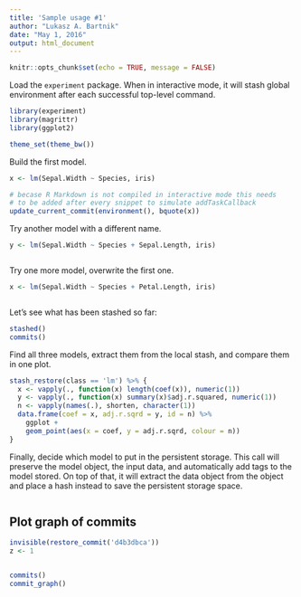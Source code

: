 ```yaml
---
title: 'Sample usage #1'
author: "Lukasz A. Bartnik"
date: "May 1, 2016"
output: html_document
---
```


```r
knitr::opts_chunk$set(echo = TRUE, message = FALSE)
```


Load the `experiment` package. When in interactive mode, it will stash
global environment after each successful top-level command.

```r
library(experiment)
library(magrittr)
library(ggplot2)
```
```r
theme_set(theme_bw())
```


Build the first model.

```r
x <- lm(Sepal.Width ~ Species, iris)
```
```r
# becase R Markdown is not compiled in interactive mode this needs
# to be added after every snippet to simulate addTaskCallback
update_current_commit(environment(), bquote(x))
```


Try another model with a different name.

```r
y <- lm(Sepal.Width ~ Species + Sepal.Length, iris)
```
```r
```


Try one more model, overwrite the first one.

```r
x <- lm(Sepal.Width ~ Species + Petal.Length, iris)
```
```r
```


Let's see what has been stashed so far:

```r
stashed()
commits()
```


Find all three models, extract them from the local stash, and compare
them in one plot.

```r
stash_restore(class == 'lm') %>% {
  x <- vapply(., function(x) length(coef(x)), numeric(1))
  y <- vapply(., function(x) summary(x)$adj.r.squared, numeric(1))
  n <- vapply(names(.), shorten, character(1))
  data.frame(coef = x, adj.r.sqrd = y, id = n) %>%
    ggplot + 
    geom_point(aes(x = coef, y = adj.r.sqrd, colour = n))
}
```


Finally, decide which model to put in the persistent storage.
This call will preserve the model object, the input data, and
automatically add tags to the model stored. On top of that, it
will extract the data object from the \code{lm} object and place
a hash instead to save the persistent storage space.

```r
```


## Plot graph of commits

```r
invisible(restore_commit('d4b3dbca'))
z <- 1
```
```r
```

```r
commits()
commit_graph()
```
